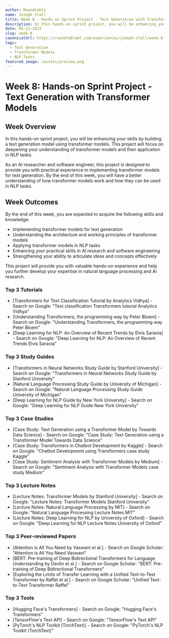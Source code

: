 ```yaml
---
author: Roundtable
name: Joseph Stall
title: Week 8 - Hands-on Sprint Project - Text Generation with Transformer Models
description: In this hands-on sprint project, you will be enhancing your skills by building a text generation model using transformer models. This project will focus on deepening your understanding of transformer models and their application in NLP tasks.
date: 05-11-2023
slug: week-8
canonicalUrl: https://roundtableml.com/experiences/joseph-stall/week-8
tags:
  - Text Generation
  - Transformer Models
  - NLP Tasks
featured_image: /assets/preview.png
---
```


# Week 8: Hands-on Sprint Project - Text Generation with Transformer Models

## Week Overview

In this hands-on sprint project, you will be enhancing your skills by building a text generation model using transformer models. This project will focus on deepening your understanding of transformer models and their application in NLP tasks.

As an AI researcher and software engineer, this project is designed to provide you with practical experience in implementing transformer models for text generation. By the end of this week, you will have a better understanding of how transformer models work and how they can be used in NLP tasks.

## Week Outcomes

By the end of this week, you are expected to acquire the following skills and knowledge:

- Implementing transformer models for text generation
- Understanding the architecture and working principles of transformer models
- Applying transformer models in NLP tasks
- Enhancing your practical skills in AI research and software engineering
- Strengthening your ability to articulate ideas and concepts effectively

This project will provide you with valuable hands-on experience and help you further develop your expertise in natural language processing and AI research.

### Top 3 Tutorials

- [Transformers for Text Classification Tutorial by Analytics Vidhya] - Search on Google: "Text classification Transformers tutorial Analytics Vidhya"
- [Understanding Transformers, the programming way by Peter Bloem] - Search on Google: "Understanding Transformers, the programming way Peter Bloem"
- [Deep Learning for NLP: An Overview of Recent Trends by Elvis Saravia] - Search on Google: "Deep Learning for NLP: An Overview of Recent Trends Elvis Saravia"

### Top 3 Study Guides

- [Transformers in Neural Networks Study Guide by Stanford University] - Search on Google: "Transformers in Neural Networks Study Guide by Stanford University"
- [Natural Language Processing Study Guide by University of Michigan] - Search on Google: "Natural Language Processing Study Guide University of Michigan"
- [Deep Learning for NLP Guide by New York University] - Search on Google: "Deep Learning for NLP Guide New York University"

### Top 3 Case Studies

- [Case Study: Text Generation using a Transformer Model by Towards Data Science] - Search on Google: "Case Study: Text Generation using a Transformer Model Towards Data Science"
- [Case Study: Transformers in Chatbot Development by Kaggle] - Search on Google: "Chatbot Development using Transformers case study Kaggle"
- [Case Study: Sentiment Analysis with Transformer Models by Medium] - Search on Google: "Sentiment Analysis with Transformer Models case study Medium"

### Top 3 Lecture Notes

- [Lecture Notes: Transformer Models by Stanford University] - Search on Google: "Lecture Notes: Transformer Models Stanford University"
- [Lecture Notes: Natural Language Processing by MIT] - Search on Google: "Natural Language Processing Lecture Notes MIT"
- [Lecture Notes: Deep Learning for NLP by University of Oxford] - Search on Google: "Deep Learning for NLP Lecture Notes University of Oxford"

### Top 3 Peer-reviewed Papers

- [Attention is All You Need by Vaswani et al.] - Search on Google Scholar: "Attention is All You Need Vaswani"
- [BERT: Pre-training of Deep Bidirectional Transformers for Language Understanding by Devlin et al.] - Search on Google Scholar: "BERT: Pre-training of Deep Bidirectional Transformers"
- [Exploring the Limits of Transfer Learning with a Unified Text-to-Text Transformer by Raffel et al.] - Search on Google Scholar: "Unified Text-to-Text Transformer Raffel"

### Top 3 Tools

- [Hugging Face's Transformers] - Search on Google: "Hugging Face's Transformers"
- [TensorFlow's Text API] - Search on Google: "TensorFlow's Text API"
- [PyTorch's NLP Toolkit (TorchText)] - Search on Google: "PyTorch's NLP Toolkit (TorchText)"
